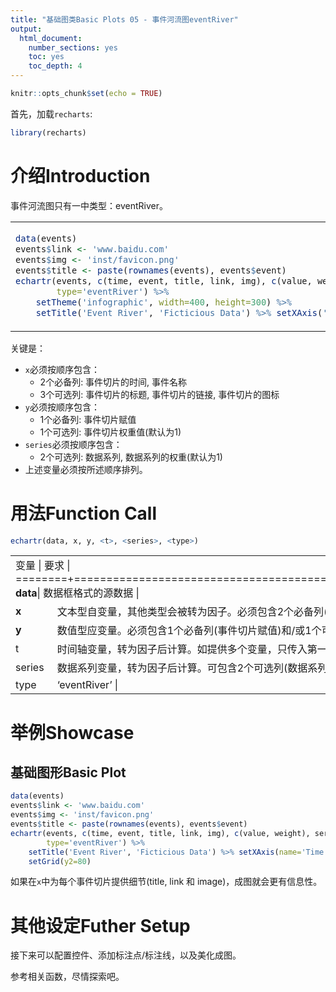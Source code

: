 ```yaml
---
title: "基础图类Basic Plots 05 - 事件河流图eventRiver"
output: 
  html_document: 
    number_sections: yes
    toc: yes
    toc_depth: 4
---
```


```r
knitr::opts_chunk$set(echo = TRUE)
```

首先，加载`recharts`:
```r
library(recharts)
```

# 介绍Introduction

事件河流图只有一中类型：eventRiver。

<table id='intro'>
<tr><td>
```r
data(events)
events$link <- 'www.baidu.com'
events$img <- 'inst/favicon.png'
events$title <- paste(rownames(events), events$event)
echartr(events, c(time, event, title, link, img), c(value, weight), series, 
        type='eventRiver') %>% 
    setTheme('infographic', width=400, height=300) %>% 
    setTitle('Event River', 'Ficticious Data') %>% setXAxis('Time')
```
</td>
<td>
</table>

关键是：

- `x`必须按顺序包含：
    - 2个必备列: 事件切片的时间, 事件名称
    - 3个可选列: 事件切片的标题, 事件切片的链接, 事件切片的图标
- `y`必须按顺序包含：
    - 1个必备列: 事件切片赋值
    - 1个可选列: 事件切片权重值(默认为1)
- `series`必须按顺序包含：
    - 2个可选列: 数据系列, 数据系列的权重(默认为1)
- 上述变量必须按所述顺序排列。

# 用法Function Call

```r
echartr(data, x, y, <t>, <series>, <type>)
```

+--------+--------------------------------------------------------------------+
| 变量   |  要求                      |
+========+====================================================================+
| **data**| 数据框格式的源数据                          |
+--------+--------------------------------------------------------------------+
| **x**  | 文本型自变量，其他类型会被转为因子。必须包含2个必备列(事件切片的时间, 事件名称)，和/或3个可选列(事件切片的标题, 事件切片的链接, 事件切片的图标)。参数列表必须照此排列。 |
+--------+--------------------------------------------------------------------+
| **y**  | 数值型应变量。必须包含1个必备列(事件切片赋值)和/或1个可选列(事件切片权重值)。参数列表必须照此排列。 |
+--------+--------------------------------------------------------------------+
|  t     | 时间轴变量，转为因子后计算。如提供多个变量，只传入第一个。 |
+--------+--------------------------------------------------------------------+
| series | 数据系列变量，转为因子后计算。可包含2个可选列(数据系列, 数据系列的权重)。参数列表必须照此排列。 |
+--------+--------------------------------------------------------------------+
| type   | 'eventRiver' |
+--------+--------------------------------------------------------------------+


# 举例Showcase

## 基础图形Basic Plot

```r
data(events)
events$link <- 'www.baidu.com'
events$img <- 'inst/favicon.png'
events$title <- paste(rownames(events), events$event)
echartr(events, c(time, event, title, link, img), c(value, weight), series, 
        type='eventRiver') %>% 
    setTitle('Event River', 'Ficticious Data') %>% setXAxis(name='Time') %>%
    setGrid(y2=80)
```

如果在`x`中为每个事件切片提供细节(title, link 和 image)，成图就会更有信息性。

# 其他设定Futher Setup

接下来可以配置控件、添加标注点/标注线，以及美化成图。

参考相关函数，尽情探索吧。


